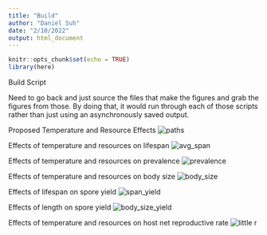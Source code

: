 ```yaml
---
title: "Build"
author: "Daniel Suh"
date: "2/10/2022"
output: html_document
---
```


```r
knitr::opts_chunk$set(echo = TRUE)
library(here)
```

Build Script

Need to go back and just source the files that make the figures and grab the figures from those. By doing that, it would run through each of those scripts rather than just using an asynchronously saved output.


Proposed Temperature and Resource Effects
![paths](figures/Tmp rsc paths.jpg)

Effects of temperature and resources on lifespan
![avg_span](figures/lifespan.png)

Effects of temperature and resources on prevalence
![prevalence](figures/prob_inf.png)

Effects of temperature and resources on body size
![body_size](figures/body_size.png)

Effects of lifespan on spore yield
![span_yield](figures/spores_lifespan.png)

Effects of length on spore yield
![body_size_yield](figures/spores_length.png)

Effects of temperature and resources on host net reproductive rate
![little r](figures/little_r.png)




